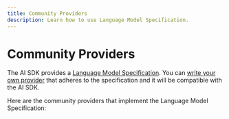 ```yaml
---
title: Community Providers
description: Learn how to use Language Model Specification.
---
```


# Community Providers

The AI SDK provides a [Language Model Specification](https://github.com/vercel/ai/tree/main/packages/provider/src/language-model/v1).
You can [write your own provider](./community-providers/custom-providers) that adheres to the specification and it will be compatible with the AI SDK.

Here are the community providers that implement the Language Model Specification:

<CommunityModelCards />
